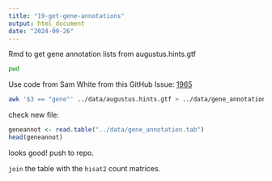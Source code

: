 ```yaml
---
title: "19-get-gene-annotations"
output: html_document
date: "2024-09-26"
---
```

Rmd to get gene annotation lists from augustus.hints.gtf


```bash
pwd
```



Use code from Sam White from this GitHub Issue: [1965](https://github.com/RobertsLab/resources/issues/1965) 
```bash
awk '$3 == "gene"' ../data/augustus.hints.gtf > ../data/gene_annotation.tab
```

check new file:
```r
geneannot <- read.table("../data/gene_annotation.tab")
head(geneannot)
```
looks good! push to repo. 


`join` the table with the `hisat2` count matrices. 
